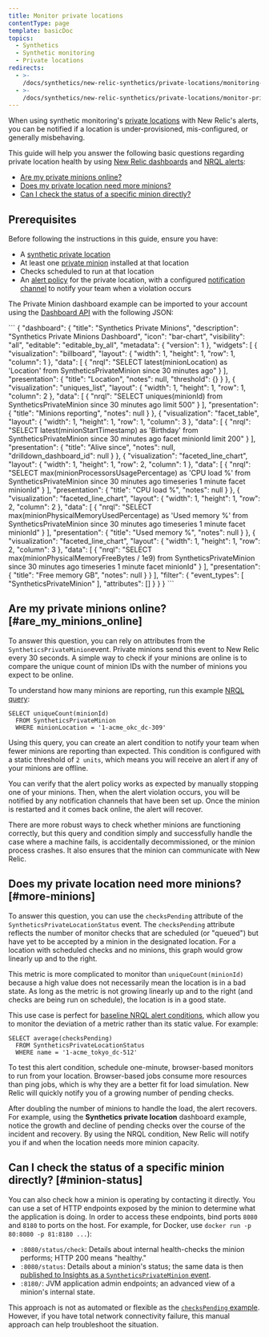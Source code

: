 ```yaml
---
title: Monitor private locations
contentType: page
template: basicDoc
topics:
  - Synthetics
  - Synthetic monitoring
  - Private locations
redirects:
  - >-
    /docs/synthetics/new-relic-synthetics/private-locations/monitoring-private-locations
  - >-
    /docs/synthetics/new-relic-synthetics/private-locations/monitor-private-locations
---
```


When using synthetic monitoring's [private locations](/docs/synthetics/new-relic-synthetics/private-locations/private-locations-overview-monitor-internal-sites-add-new-locations) with New Relic's alerts, you can be notified if a location is under-provisioned, mis-configured, or generally misbehaving.

This guide will help you answer the following basic questions regarding private location health by using [New Relic dashboards](/docs/insights) and [NRQL alerts](https://docs.newrelic.com/docs/alerts/new-relic-alerts/defining-conditions/create-alert-conditions-nrql-queries):

* [Are my private minions online?](#are_my_minions_online)
* [Does my private location need more minions?](#create_an_alerts_policy)
* [Can I check the status of a specific minion directly?](#minion-status)

## Prerequisites

Before following the instructions in this guide, ensure you have:

* A [synthetic private location](/docs/synthetics/new-relic-synthetics/private-locations/private-locations-overview-monitor-internal-sites-add-new-locations)
* At least one [private minion](/docs/synthetics/new-relic-synthetics/private-locations/install-containerized-private-minions-cpms#install-update) installed at that location
* Checks scheduled to run at that location
* An [alert policy](/docs/alerts/new-relic-alerts/configuring-alert-policies) for the private location, with a configured [notification channel](/docs/alerts/new-relic-alerts/managing-notification-channels/notification-channels-control-where-send-alerts#slack) to notify your team when a violation occurs

The Private Minion dashboard example can be imported to your account using the [Dashboard API](https://docs.newrelic.com/docs/insights/insights-api/manage-dashboards/insights-dashboard-api) with the following JSON:

<CollapserGroup>
  <Collapser
    id=""
    title="Private Minion dashboard JSON"
  >
    ```
    {
    "dashboard": {
    "title": "Synthetics Private Minions",
    "description": "Synthetics Private Minions Dashboard",
    "icon": "bar-chart",
    "visibility": "all",
    "editable": "editable_by_all",
    "metadata": {
    "version": 1
    },
    "widgets": [
    {
    "visualization": "billboard",
    "layout": {
    "width": 1,
    "height": 1,
    "row": 1,
    "column": 1
    },
    "data": [
    {
    "nrql": "SELECT latest(minionLocation) as 'Location' from SyntheticsPrivateMinion since 30 minutes ago"
    }
    ],
    "presentation": {
    "title": "Location",
    "notes": null,
    "threshold": {}
    }
    },
    {
    "visualization": "uniques_list",
    "layout": {
    "width": 1,
    "height": 1,
    "row": 1,
    "column": 2
    },
    "data": [
    {
    "nrql": "SELECT uniques(minionId) from SyntheticsPrivateMinion since 30 minutes ago limit 500"
    }
    ],
    "presentation": {
    "title": "Minions reporting",
    "notes": null
    }
    },
    {
    "visualization": "facet_table",
    "layout": {
    "width": 1,
    "height": 1,
    "row": 1,
    "column": 3
    },
    "data": [
    {
    "nrql": "SELECT latest(minionStartTimestamp) as 'Birthday' from SyntheticsPrivateMinion since 30 minutes ago facet minionId limit 200"
    }
    ],
    "presentation": {
    "title": "Alive since",
    "notes": null,
    "drilldown_dashboard_id": null
    }
    },
    {
    "visualization": "faceted_line_chart",
    "layout": {
    "width": 1,
    "height": 1,
    "row": 2,
    "column": 1
    },
    "data": [
    {
    "nrql": "SELECT max(minionProcessorsUsagePercentage) as 'CPU load %' from SyntheticsPrivateMinion since 30 minutes ago timeseries 1 minute facet minionId"
    }
    ],
    "presentation": {
    "title": "CPU load %",
    "notes": null
    }
    },
    {
    "visualization": "faceted_line_chart",
    "layout": {
    "width": 1,
    "height": 1,
    "row": 2,
    "column": 2
    },
    "data": [
    {
    "nrql": "SELECT max(minionPhysicalMemoryUsedPercentage) as 'Used memory %' from SyntheticsPrivateMinion since 30 minutes ago timeseries 1 minute facet minionId"
    }
    ],
    "presentation": {
    "title": "Used memory %",
    "notes": null
    }
    },
    {
    "visualization": "faceted_line_chart",
    "layout": {
    "width": 1,
    "height": 1,
    "row": 2,
    "column": 3
    },
    "data": [
    {
    "nrql": "SELECT max(minionPhysicalMemoryFreeBytes / 1e9) from SyntheticsPrivateMinion since 30 minutes ago timeseries 1 minute facet minionId"
    }
    ],
    "presentation": {
    "title": "Free memory GB",
    "notes": null
    }
    }
    ],
    "filter": {
    "event_types": [
    "SyntheticsPrivateMinion"
    ],
    "attributes": []
    }
    }
    }
    ```
  </Collapser>
</CollapserGroup>

## Are my private minions online? [#are_my_minions_online]

To answer this question, you can rely on attributes from the `SyntheticsPrivateMinion`event. Private minions send this event to New Relic every 30 seconds. A simple way to check if your minions are online is to compare the unique count of minion IDs with the number of minions you expect to be online.

To understand how many minions are reporting, run this example [NRQL query](/docs/query-data/nrql-new-relic-query-language/query-tools/chart-builder-create-query-visualizations):

```
SELECT uniqueCount(minionId)
  FROM SyntheticsPrivateMinion
  WHERE minionLocation = '1-acme_okc_dc-309'
```

Using this query, you can create an alert condition to notify your team when fewer minions are reporting than expected. This condition is configured with a static threshold of `2 units`, which means you will receive an alert if any of your minions are offline.

You can verify that the alert policy works as expected by manually stopping one of your minions. Then, when the alert violation occurs, you will be notified by any notification channels that have been set up. Once the minion is restarted and it comes back online, the alert will recover.

There are more robust ways to check whether minions are functioning correctly, but this query and condition simply and successfully handle the case where a machine fails, is accidentally decommissioned, or the minion process crashes. It also ensures that the minion can communicate with New Relic.

## Does my private location need more minions? [#more-minions]

To answer this question, you can use the `checksPending` attribute of the `SyntheticsPrivateLocationStatus` event. The `checksPending` attribute reflects the number of monitor checks that are scheduled (or "queued") but have yet to be accepted by a minion in the designated location. For a location with scheduled checks and no minions, this graph would grow linearly up and to the right.

This metric is more complicated to monitor than `uniqueCount(minionId)` because a high value does not necessarily mean the location is in a bad state. As long as the metric is not growing linearly up and to the right (and checks are being run on schedule), the location is in a good state.

This use case is perfect for [baseline NRQL alert conditions](/docs/alerts/new-relic-alerts/defining-conditions/create-baseline-alert-conditions), which allow you to monitor the deviation of a metric rather than its static value. For example:

```
SELECT average(checksPending)
  FROM SyntheticsPrivateLocationStatus
  WHERE name = '1-acme_tokyo_dc-512'
```

To test this alert condition, schedule one-minute, browser-based monitors to run from your location. Browser-based jobs consume more resources than ping jobs, which is why they are a better fit for load simulation. New Relic will quickly notify you of a growing number of pending checks.

After doubling the number of minions to handle the load, the alert recovers. For example, using the **Synthetics private location** dashboard example, notice the growth and decline of pending checks over the course of the incident and recovery. By using the NRQL condition, New Relic will notify you if and when the location needs more minion capacity.

## Can I check the status of a specific minion directly? [#minion-status]

You can also check how a minion is operating by contacting it directly. You can use a set of HTTP endpoints exposed by the minion to determine what the application is doing. In order to access these endpoints, bind ports `8080` and `8180` to ports on the host. For example, for Docker, use `docker run -p 80:8080 -p 81:8180 ...`):

* `:8080/status/check`: Details about internal health-checks the minion performs; HTTP 200 means "healthy."
* `:8080/status`: Details about a minion's status; the same data is then [published to Insights as a `SyntheticsPrivateMinion` event](https://docs.newrelic.com/docs/insights/insights-data-sources/default-events-attributes/synthetics-default-events-attributes-insights#syntheticprivateminion-table).
* `:8180/`: JVM application admin endpoints; an advanced view of a minion's internal state.

This approach is not as automated or flexible as the [`checksPending` example](#more-minions). However, if you have total network connectivity failure, this manual approach can help troubleshoot the situation.
